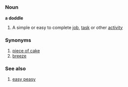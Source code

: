 =={{en}}==
===Noun===
'''a doddle'''

#A simple or easy to complete [[job]], [[task]] or other [[activity]]

===Synonyms===
#[[piece of cake]]
#[[breeze]]

===See also===
#[[easy peasy]]
